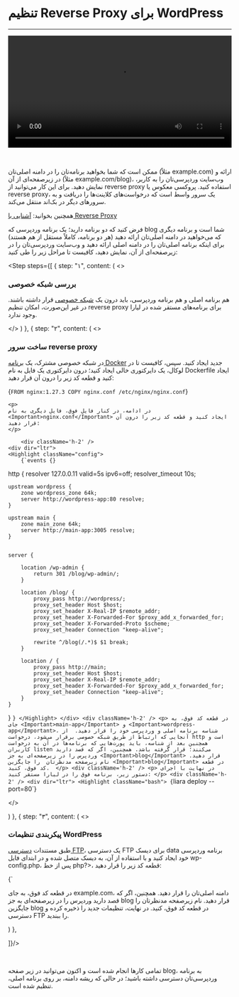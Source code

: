 


<Layout>
<Head>
<title>مستندات تنظیم reverse proxy برای WordPress - لیارا</title>
<meta property="og:title" content="مستندات خدمات رایانش ابری لیارا" />
<meta property="og:description" content="مستندات مربوط به نحوه تنظیم reverse proxy برای برنامه‌های وردپرس و نحوه تنظیم کردن proxy pass برای هدایت آدرس بلاگ به صفحه وردپرسی"  />
<meta property="og:image" content="https://files.liara.ir/liara/logos/liara-poster.jpg" />
</Head>

# تنظیم Reverse Proxy برای WordPress
<hr className="mb-2" />

  <video
  src="https://files.liara.ir/liara/wordpress/wordpress-reverse-proxy.mp4"
  controls="controls"
  className="block w-full"
  width="100%"
  />
  
  <br />

ممکن است که شما بخواهید برنامه‌تان را در 
دامنه اصلی‌تان (مثلاً <Important>example.com</Important>) ارائه 
و در زیرصفحه‌ای از آن (مثلاً <Important>example.com/blog</Important>)، وب‌سایت وردپرسی‌تان 
را به کاربر، نمایش دهید. برای این کار می‌توانید از reverse proxy استفاده کنید.
پروکسی معکوس یا reverse proxy، یک سرور واسط است که درخواست‌های کلاینت‌ها را دریافت و به سرورهای دیگر در بک‌اند منتقل می‌کند. 


<div className="h-2" />
<Alert variant="success">
<p>
همچنین بخوانید: <a href="/paas/details/reverse-proxy" className="text-[#2196f3]">آشنایی با Reverse Proxy</a>
</p>
</Alert>
<div className="h-2" />

فرض کنید که دو برنامه دارید؛ یک برنامه وردپرسی  که blog شما است و 
برنامه دیگری که می‌خواهید در دامنه اصلی‌تان ارائه دهید (هر دو برنامه، کاملاً مستقل از هم هستند)
برای اینکه برنامه اصلی‌تان را در دامنه اصلی ارائه دهید و وب‌سایت وردپرسی‌تان را در زیرصفحه‌ای از آن، نمایش دهید،
کافیست تا مراحل زیر را طی کنید: 


<Step  steps={[
{
step: "۱",
content: (
<>
<h3>بررسی شبکه خصوصی</h3>   
<p>
    هم برنامه اصلی و هم برنامه وردپرسی، باید درون 
    یک <a href="/paas/details/private-network" className="text-[#2196f3]">شبکه خصوصی</a> قرار داشته باشند.
    در غیر این‌صورت، امکان تنظیم reverse proxy برای برنامه‌های مستقر شده در لیارا وجود ندارد.
</p>

</>
)
},
{
  step: "۲",
  content: (
  <>
    <h3>ساخت سرور reverse proxy</h3>
    <p>
        در شبکه خصوصی مشترک، یک <a href="/paas/docker/getting-started" className="text-[#2196f3]">برنامه Docker</a> جدید ایجاد کنید. 
        سپس، کافیست تا در لوکال، یک دایرکتوری خالی ایجاد کنید؛ درون دایرکتوری 
        یک فایل به نام <Important>Dockerfile</Important> ایجاد کنید و قطعه کد زیر را درون آن قرار دهید:
    </p>
    <div className='h-2' />
    <div dir="ltr">
    <Highlight className="Dockerfile">
        {`FROM nginx:1.27.3
COPY nginx.conf /etc/nginx/nginx.conf`}
    </Highlight>
    </div>
    <div className='h-2' />

    <p>
    در ادامه، در کنار فایل فوق، فایل دیگری به نام <Important>nginx.conf</Important> ایجاد کنید و قطعه کد زیر را درون آن قرار دهید:
    </p>

        <div className='h-2' />
    <div dir="ltr">
    <Highlight className="config">
        {`events {}

http {
    resolver 127.0.0.11  valid=5s ipv6=off;
    resolver_timeout 10s;

    upstream wordpress {
        zone wordpress_zone 64k;
        server http://wordpress-app:80 resolve;
    }

    upstream main {
        zone main_zone 64k;
        server http://main-app:3005 resolve;
    }


    server {

        location /wp-admin {
            return 301 /blog/wp-admin/;
        }

        location /blog/ {
            proxy_pass http://wordpress/;
            proxy_set_header Host $host;
            proxy_set_header X-Real-IP $remote_addr;
            proxy_set_header X-Forwarded-For $proxy_add_x_forwarded_for;
            proxy_set_header X-Forwarded-Proto $scheme;
            proxy_set_header Connection "keep-alive";

            rewrite ^/blog(/.*)$ $1 break;
        }
    
        location / {
            proxy_pass http://main;  
            proxy_set_header Host $host;
            proxy_set_header X-Real-IP $remote_addr;
            proxy_set_header X-Forwarded-For $proxy_add_x_forwarded_for;
            proxy_set_header Connection "keep-alive";
        }
    }
}
`}
    </Highlight>
    </div>
    <div className='h-2' />
    <p>
        در قطعه کد فوق، به جای <Important>main-app</Important> و <Important>wordpress-app</Important>، شناسه برنامه اصلی و وردپرسی خود را قرار دهید. 
        از آنجایی که ارتباط از طریق شبکه خصوصی برقرار می‌شود، درخواست http است و همچنین بعد از شناسه، باید پورت‌هایی که برنامه‌ها در آن به درخواست کاربران listen می‌کنند؛ قرار گرفته باشد.
        همچنین، اگر که قصد دارید وردپرس را در زیرصفحه‌ای به جز <Important>blog</Important> قرار دهید. نام زیرصفحه مدنظرتان 
        را جایگزین <Important>blog</Important> در قطعه کد فوق، کنید. 
    </p>
    <div className='h-2' />
    <p>
        در نهایت با اجرای دستور زیر، برنامه فوق را در لیارا مستقر کنید:
    </p>
    <div className='h-2' />
    <div dir="ltr">
    <Highlight className="bash">
        {`liara deploy --port=80`}
    </Highlight>
    </div>
    <div className='h-2' />


  </>

  )
  },
{
step: "۳",
content: (
<>
<h3>پیکربندی تنظیمات WordPress</h3>
<p>
    طبق مستندات <a href="/paas/disks/ftp-access" className="text-[#2196f3]"> دسترسی FTP</a>، یک دسترسی FTP برای دیسک data برنامه وردپرسی خود ایجاد کنید
    و با استفاده از آن، به دیسک متصل شده و در ابتدای فایل <Important>wp-config.php</Important>، پس از خط <Important>php?&gt;</Important>، قطعه کد زیر را قرار دهید:
        
</p>    
    <div className='h-2' />
    <div dir="ltr">
    <Highlight className="php">
        {`<?php // بعد از این خط
    $_SERVER['REQUEST_URI'] = str_replace("/wp-admin/", "/blog/wp-admin/",  $_SERVER['REQUEST_URI']);
    define( 'WP_SITEURL', 'https://example.com/blog' );
    define( 'WP_HOME', 'https://example.com/blog' );
    $_SERVER['HTTPS'] = 'on';
`}
    </Highlight>
    </div>
    <div className='h-2' />
    <p>
        در قطعه کد فوق، به جای <Important>example.com</Important>، دامنه اصلی‌تان را قرار دهید. 
        همچنین، اگر که قصد دارید وردپرس را در زیرصفحه‌ای به جز <Important>blog</Important> قرار دهید. نام زیرصفحه مدنظرتان 
        را جایگزین <Important>blog</Important> در قطعه کد فوق، کنید.
        در نهایت، تنظیمات جدید را ذخیره کرده و دسترسی FTP را ببندید.
    </p>
</>
)
},

]}/>


<br/>   
<div className="h-1" />

تمامی کارها انجام شده است و اکنون می‌توانید در زیر صفحه <Important>blog</Important>، به برنامه وردپرسی‌تان دسترسی داشته باشید؛ در حالی که 
ریشه دامنه، بر روی برنامه اصلی، تنظیم شده است.
</Layout>
